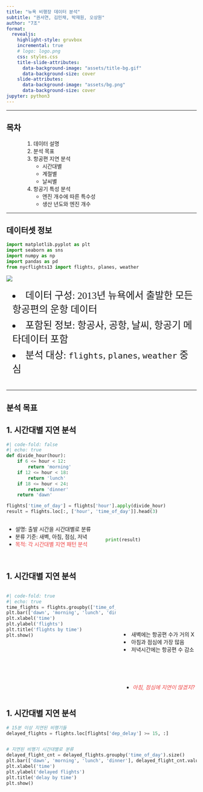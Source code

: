 ```yaml
---
title: "뉴욕 비행장 데이터 분석"
subtitle: "권서연, 김민채, 박재원, 오상원"
author: "7조"
format: 
  revealjs:
    highlight-style: gruvbox
    incremental: true  
    # logo: logo.png
    css: styles.css
    title-slide-attributes: 
      data-background-image: "assets/title-bg.gif"
      data-background-size: cover
    slide-attributes:
      data-background-image: "assets/bg.png"
      data-background-size: cover
jupyter: python3
---
```


--- 

## 목차 {data-background-image="assets/bg.png"}
<div style="padding-left: 3rem !important;">

::: {.incremental}
1. 데이터 설명  
2. 분석 목표  
3. 항공편 지연 분석  
   - 시간대별  
   - 계절별  
   - 날씨별  
4. 항공기 특성 분석  
   - 엔진 개수에 따른 특수성  
   - 생산 년도와 엔진 개수  

:::
</div>

---


## 데이터셋 정보 {data-background-image="assets/bg.png"}

```python

import matplotlib.pyplot as plt
import seaborn as sns
import numpy as np
import pandas as pd
from nycflights13 import flights, planes, weather
```

![](https://docs.ropensci.org/dittodb/articles/relational-nycflights.svg)

<div style="margin-top: 1rem; padding-left: 1rem; padding-bottom: 1.6rem;">
  <li style="font-size: 1.6rem; margin-top: 5px; font-family: Pretendard !important;"> 데이터 구성: 2013년 뉴욕에서 출발한 모든 항공편의 운항 데이터 </li>
  <li style="font-size: 1.6rem; margin-top: 5px; font-family: Pretendard !important;"> 포함된 정보: 항공사, 공항, 날씨, 항공기 메타데이터 포함 </li>
  <li style="font-size: 1.6rem; margin-top: 5px; font-family: Pretendard !important;"> 분석 대상: `flights`, `planes`, `weather` 중심 </li>
</div>
---


## 분석 목표 {data-background-image="assets/bg.png"}






## 1. 시간대별 지연 분석 {data-background-image="assets/bg.png"}

```python
#| code-fold: false
#| echo: true
def divide_hour(hour):
    if 6 <= hour < 12:
        return 'morning'
    if 12 <= hour < 18:
        return 'lunch'
    if 18 <= hour < 24:
        return 'dinner'
    return 'dawn'

flights['time_of_day'] = flights['hour'].apply(divide_hour)
result = flights.loc[:, ['hour', 'time_of_day']].head(3)
```

::::: columns


:::{.column width="50%"}
<div style="padding-bottom: 1rem;"> 
- 설명: 출발 시간을 시간대별로 분류
- 분류 기준: 새벽, 아침, 점심, 저녁
- <span style="color: #ef4444">목적: 각 시간대별 지연 패턴 분석</span>
</div>

:::

:::{.column width="50%"}
<div style="padding-top: 2rem;">

```python
print(result)
```

</div>

:::
:::::


## 1. 시간대별 지연 분석 {data-background-image="assets/bg.png"}

:::::columns
:::{.column width="60%"}
```python
#| code-fold: true
#| echo: true
time_flights = flights.groupby(['time_of_day']).size()
plt.bar(['dawn', 'morning', 'lunch', 'dinner'], time_flights.values[[0, 3, 2, 1]])
plt.xlabel('time')
plt.ylabel('flights')
plt.title('flights by time')
plt.show()
```
:::

:::{.column width="40%"}
<div style="padding-top: 7rem;">

<li>새벽에는 항공편 수가 거의 X</li>
<li>아침과 점심에 가장 많음</li>
<li>저녁시간에는 항공편 수 감소</li>

</div>

<p style="margin-top: 5rem;">
- <span style="color: #ef4444; font-style: italic;">아침, 점심에 지연이 많겠지?</span>

</p>
:::
:::::


## 1. 시간대별 지연 분석 {data-background-image="assets/bg.png"}


```python
# 15분 이상 지연된 비행기들
delayed_flights = flights.loc[flights['dep_delay'] >= 15, :]


# 지연된 비행기 시간대별로 분류
delayed_flight_cnt = delayed_flights.groupby('time_of_day').size()
plt.bar(['dawn', 'morning', 'lunch', 'dinner'], delayed_flight_cnt.values[[0, 3, 2, 1]])
plt.xlabel('time')
plt.ylabel('delayed flights')
plt.title('delay by time')
plt.show()
```
